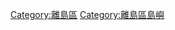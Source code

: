 {{commonscat|Lamma Island}}
{{catmore}}
[[Category:離島區|Category:離島區]]
[[Category:離島區島嶼|Category:離島區島嶼]]